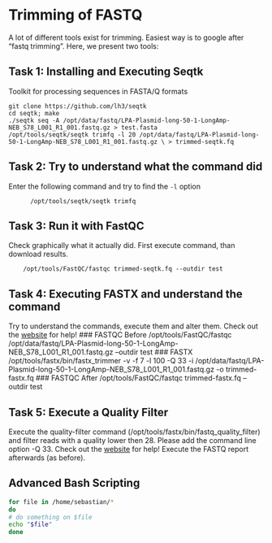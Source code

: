 # Trimming of FASTQ

A lot of different tools exist for trimming. Easiest way is to google after "fastq trimming". Here, we present two tools:

## Task 1: Installing and Executing Seqtk

Toolkit for processing sequences in FASTA/Q formats

    git clone https://github.com/lh3/seqtk
    cd seqtk; make
    ./seqtk seq -A /opt/data/fastq/LPA-Plasmid-long-50-1-LongAmp-NEB_S78_L001_R1_001.fastq.gz > test.fasta
    /opt/tools/seqtk/seqtk trimfq -l 20 /opt/data/fastq/LPA-Plasmid-long-50-1-LongAmp-NEB_S78_L001_R1_001.fastq.gz \ > trimmed-seqtk.fq

## Task 2: Try to understand what the command did
Enter the following command and try to find the `-l` option
          
          /opt/tools/seqtk/seqtk trimfq

## Task 3: Run it with FastQC
Check graphically what it actually did. First execute command, than download results.
        
        /opt/tools/FastQC/fastqc trimmed-seqtk.fq --outdir test

## Task 4: Executing FASTX and understand the command

Try to understand the commands, execute them and alter them. Check out the [website](http://hannonlab.cshl.edu/fastx_toolkit/commandline.html#fastx_trimmer_usage) for help!
### FASTQC Before
    /opt/tools/FastQC/fastqc /opt/data/fastq/LPA-Plasmid-long-50-1-LongAmp-NEB_S78_L001_R1_001.fastq.gz --outdir test
### FASTX
    /opt/tools/fastx/bin/fastx_trimmer -v -f 7 -l 100 -Q 33 -i /opt/data/fastq/LPA-Plasmid-long-50-1-LongAmp-NEB_S78_L001_R1_001.fastq.gz -o trimmed-fastx.fq
### FASTQC After
    /opt/tools/FastQC/fastqc trimmed-fastx.fq --outdir test

## Task 5: Execute a Quality Filter

Execute the quality-filter command (/opt/tools/fastx/bin/fastq_quality_filter) and filter reads with a quality lower then 28. Please add the command line option -Q 33. Check out the [website](http://hannonlab.cshl.edu/fastx_toolkit/commandline.html#fastq_quality_filter_usage) for help! Execute the FASTQ report afterwards (as before).

## Advanced Bash Scripting

```sh
for file in /home/sebastian/*
do
# do something on $file
echo "$file"
done
```
